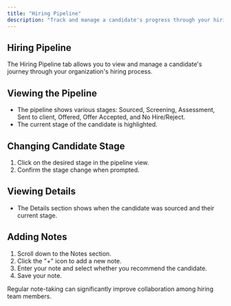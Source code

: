 ```yaml
---
title: "Hiring Pipeline"
description: "Track and manage a candidate's progress through your hiring stages"
---
```


## Hiring Pipeline

The Hiring Pipeline tab allows you to view and manage a candidate's journey through your organization's hiring process.

## Viewing the Pipeline

- The pipeline shows various stages: Sourced, Screening, Assessment, Sent to client, Offered, Offer Accepted, and No Hire/Reject.
- The current stage of the candidate is highlighted.

## Changing Candidate Stage

1. Click on the desired stage in the pipeline view.
2. Confirm the stage change when prompted.

## Viewing Details

- The Details section shows when the candidate was sourced and their current stage.

## Adding Notes

1. Scroll down to the Notes section.
2. Click the "+" icon to add a new note.
3. Enter your note and select whether you recommend the candidate.
4. Save your note.

<Tip>
  Regular note-taking can significantly improve collaboration among hiring team members.
</Tip>